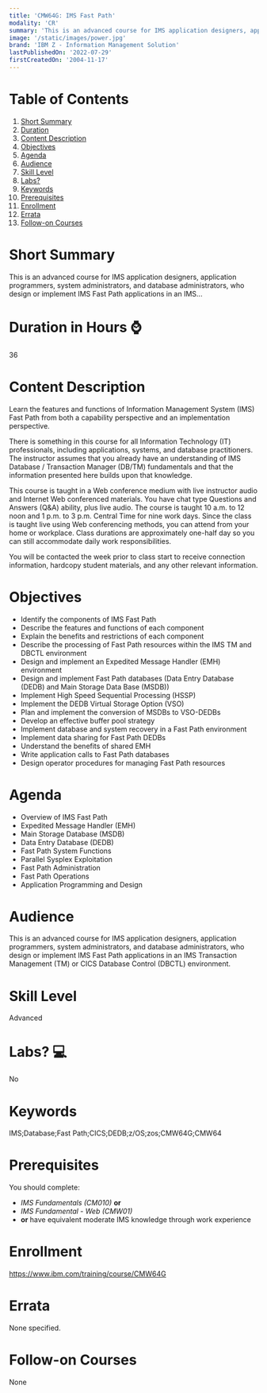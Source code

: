 ```yaml
---
title: 'CMW64G: IMS Fast Path'
modality: 'CR'
summary: 'This is an advanced course for IMS application designers, application programmers, system administrators, and database administrators, who design or implement IMS Fast Path applications in an IMS...'
image: '/static/images/power.jpg'
brand: 'IBM Z - Information Management Solution'
lastPublishedOn: '2022-07-29'
firstCreatedOn: '2004-11-17'
---
```

# Table of Contents
1.  [Short Summary](#short-summary)
2.  [Duration](#duration-in-hours-)
3.  [Content Description](#content-description)
4.  [Objectives](#objectives)
5.  [Agenda](#agenda)
6.  [Audience](#audience)
7.  [Skill Level](#skill-level)
8.  [Labs?](#labs-)
9.  [Keywords](#keywords)
10. [Prerequisites](#prerequisites)
11. [Enrollment](#enrollment)
12. [Errata](#errata)
13. [Follow-on Courses](#follow-on-courses)

# Short Summary
This is an advanced course for IMS application designers, application programmers, system administrators, and database administrators, who design or implement IMS Fast Path applications in an IMS...

# Duration in Hours ⌚
36

# Content Description
Learn the features and functions of Information Management System (IMS) Fast Path from both a capability perspective and an implementation perspective.


There is something in this course for all Information Technology (IT) professionals, including applications, systems, and database practitioners. The instructor assumes that you already have an understanding of IMS Database / Transaction Manager (DB/TM) fundamentals and that the information presented here builds upon that knowledge.


This course is taught in a Web conference medium with live instructor audio and Internet Web conferenced materials. You have chat type Questions and Answers (Q&A) ability, plus live audio. The course is taught 10 a.m. to 12 noon and 1 p.m. to 3 p.m. Central Time for nine work days. Since the class is taught live using Web conferencing methods, you can attend from your home or workplace. Class durations are approximately one-half day so you can still accommodate daily work responsibilities.


You will be contacted the week prior to class start to receive connection information, hardcopy student materials, and any other relevant information.



# Objectives
* Identify the components of IMS Fast Path
* Describe the features and functions of each component
* Explain the benefits and restrictions of each component
* Describe the processing of Fast Path resources within the IMS TM and DBCTL environment
* Design and implement an Expedited Message Handler (EMH) environment
* Design and implement Fast Path databases (Data Entry Database (DEDB) and Main Storage Data Base (MSDB))
* Implement High Speed Sequential Processing (HSSP)
* Implement the DEDB Virtual Storage Option (VSO)
* Plan and implement the conversion of MSDBs to VSO-DEDBs
* Develop an effective buffer pool strategy
* Implement database and system recovery in a Fast Path environment
* Implement data sharing for Fast Path DEDBs
* Understand the benefits of shared EMH
* Write application calls to Fast Path databases
* Design operator procedures for managing Fast Path resources


# Agenda
* Overview of IMS Fast Path
* Expedited Message Handler (EMH)
* Main Storage Database (MSDB)
* Data Entry Database (DEDB)
* Fast Path System Functions
* Parallel Sysplex Exploitation
* Fast Path Administration
* Fast Path Operations
* Application Programming and Design


# Audience
This is an advanced course for IMS application designers, application programmers, system administrators, and database administrators, who design or implement IMS Fast Path applications in an IMS Transaction Management (TM) or CICS Database Control (DBCTL) environment.



# Skill Level
Advanced            

# Labs? 💻
No

# Keywords
IMS;Database;Fast Path;CICS;DEDB;z/OS;zos;CMW64G;CMW64

# Prerequisites
You should complete:


* *IMS Fundamentals (CM010)* **or**
* *IMS Fundamental - Web (CMW01)*
* **or** have equivalent moderate IMS knowledge through work experience


# Enrollment
https://www.ibm.com/training/course/CMW64G

# Errata
None specified.

# Follow-on Courses
None

